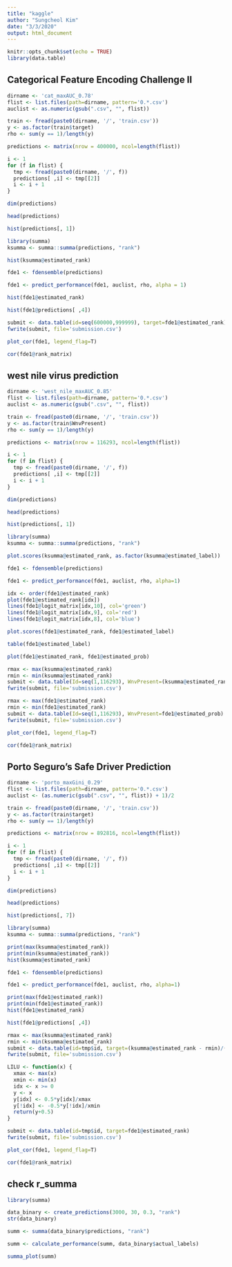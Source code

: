 ```yaml
---
title: "kaggle"
author: "Sungcheol Kim"
date: "3/3/2020"
output: html_document
---
```


```r
knitr::opts_chunk$set(echo = TRUE)
library(data.table)
```

## Categorical Feature Encoding Challenge II

```r
dirname <- 'cat_maxAUC_0.78'
flist <- list.files(path=dirname, pattern='0.*.csv')
auclist <- as.numeric(gsub(".csv", "", flist))

train <- fread(paste0(dirname, '/', 'train.csv'))
y <- as.factor(train$target)
rho <- sum(y == 1)/length(y)

predictions <- matrix(nrow = 400000, ncol=length(flist))

i <- 1
for (f in flist) {
  tmp <- fread(paste0(dirname, '/', f))
  predictions[ ,i] <- tmp[[2]]
  i <- i + 1
}

dim(predictions)
```

```r
head(predictions)
```

```r
hist(predictions[, 1])
```

```r
library(summa)
ksumma <- summa::summa(predictions, "rank")
```

```r
hist(ksumma@estimated_rank)
```

```r
fde1 <- fdensemble(predictions)
```

```r
fde1 <- predict_performance(fde1, auclist, rho, alpha = 1)
```

```r
hist(fde1@estimated_rank)
```

```r
hist(fde1@predictions[ ,4])
```

```r
submit <- data.table(id=seq(600000,999999), target=fde1@estimated_rank)
fwrite(submit, file='submission.csv')
```

```r
plot_cor(fde1, legend_flag=T)
```

```r
cor(fde1@rank_matrix)
```

## west nile virus prediction

```r
dirname <- 'west_nile_maxAUC_0.85'
flist <- list.files(path=dirname, pattern='0.*.csv')
auclist <- as.numeric(gsub(".csv", "", flist))

train <- fread(paste0(dirname, '/', 'train.csv'))
y <- as.factor(train$WnvPresent)
rho <- sum(y == 1)/length(y)

predictions <- matrix(nrow = 116293, ncol=length(flist))

i <- 1
for (f in flist) {
  tmp <- fread(paste0(dirname, '/', f))
  predictions[ ,i] <- tmp[[2]]
  i <- i + 1
}

dim(predictions)
```

```r
head(predictions)
```

```r
hist(predictions[, 1])
```

```r
library(summa)
ksumma <- summa::summa(predictions, "rank")
```

```r
plot.scores(ksumma@estimated_rank, as.factor(ksumma@estimated_label))
```

```r
fde1 <- fdensemble(predictions)
```

```r
fde1 <- predict_performance(fde1, auclist, rho, alpha=1)
```

```r
idx <- order(fde1@estimated_rank)
plot(fde1@estimated_rank[idx])
lines(fde1@logit_matrix[idx,10], col='green')
lines(fde1@logit_matrix[idx,9], col='red')
lines(fde1@logit_matrix[idx,8], col='blue')
```

```r
plot.scores(fde1@estimated_rank, fde1@estimated_label)
```

```r
table(fde1@estimated_label)
```

```r
plot(fde1@estimated_rank, fde1@estimated_prob)
```

```r
rmax <- max(ksumma@estimated_rank)
rmin <- min(ksumma@estimated_rank)
submit <- data.table(Id=seq(1,116293), WnvPresent=(ksumma@estimated_rank - rmin)/(rmax-rmin))
fwrite(submit, file='submission.csv')
```

```r
rmax <- max(fde1@estimated_rank)
rmin <- min(fde1@estimated_rank)
submit <- data.table(Id=seq(1,116293), WnvPresent=fde1@estimated_prob)
fwrite(submit, file='submission.csv')
```

```r
plot_cor(fde1, legend_flag=T)
```

```r
cor(fde1@rank_matrix)
```

## Porto Seguro's Safe Driver Prediction

```r
dirname <- 'porto_maxGini_0.29'
flist <- list.files(path=dirname, pattern='0.*.csv')
auclist <- (as.numeric(gsub(".csv", "", flist)) + 1)/2

train <- fread(paste0(dirname, '/', 'train.csv'))
y <- as.factor(train$target)
rho <- sum(y == 1)/length(y)

predictions <- matrix(nrow = 892816, ncol=length(flist))

i <- 1
for (f in flist) {
  tmp <- fread(paste0(dirname, '/', f))
  predictions[ ,i] <- tmp[[2]]
  i <- i + 1
}

dim(predictions)
```

```r
head(predictions)
```

```r
hist(predictions[, 7])
```

```r
library(summa)
ksumma <- summa::summa(predictions, "rank")
```

```r
print(max(ksumma@estimated_rank))
print(min(ksumma@estimated_rank))
hist(ksumma@estimated_rank)
```

```r
fde1 <- fdensemble(predictions)
```

```r
fde1 <- predict_performance(fde1, auclist, rho, alpha=1)
```

```r
print(max(fde1@estimated_rank))
print(min(fde1@estimated_rank))
hist(fde1@estimated_rank)
```

```r
hist(fde1@predictions[ ,4])
```

```r
rmax <- max(ksumma@estimated_rank)
rmin <- min(ksumma@estimated_rank)
submit <- data.table(id=tmp$id, target=(ksumma@estimated_rank - rmin)/(rmax-rmin))
fwrite(submit, file='submission.csv')
```

```r
LILU <- function(x) {
  xmax <- max(x)
  xmin <- min(x)
  idx <- x >= 0
  y <- x
  y[idx] <- 0.5*y[idx]/xmax
  y[!idx] <- -0.5*y[!idx]/xmin
  return(y+0.5)
}

submit <- data.table(id=tmp$id, target=fde1@estimated_rank)
fwrite(submit, file='submission.csv')
```

```r
plot_cor(fde1, legend_flag=T)
```

```r
cor(fde1@rank_matrix)
```

## check r_summa


```r
library(summa)

data_binary <- create_predictions(3000, 30, 0.3, "rank")
str(data_binary)
```

```r
summ <- summa(data_binary$predictions, "rank")
```

```r
summ <- calculate_performance(summ, data_binary$actual_labels)
```

```r
summa_plot(summ)
```

